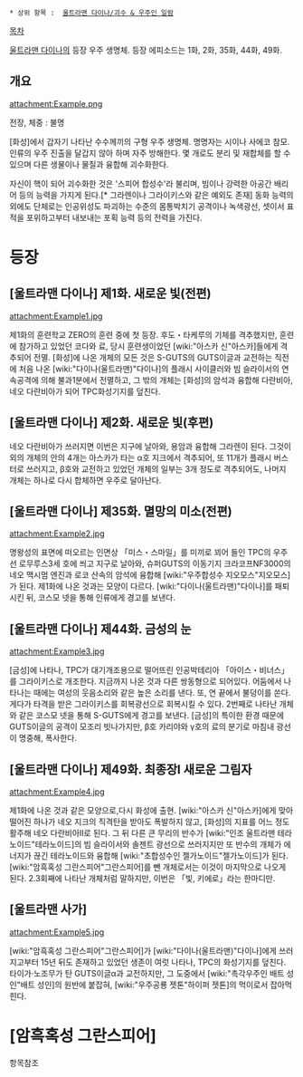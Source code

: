  * 상위 항목 :  [[울트라맨 다이나/괴수 & 우주인 일람]]

[[목차]]

[[울트라맨 다이나]]의 등장 우주 생명체. 등장 에피소드는 1화, 2화, 35화, 44화, 49화.

== 개요 ==
attachment:Example.png

전장, 체중 : 불명

[화성]에서 갑자기 나타난 수수께끼의 구형 우주 생명체. 명명자는 시이나 사에코 참모. 인류의 우주 진출을 달갑지 않아 하며 자주 방해한다. 몇 개로도 분리 및 재합체를 할 수 있으며 다른 생물이나 물질과 융합해 괴수화한다. 

자신이 핵이 되어 괴수화한 것은 '스피어 합성수'라 불리며, 빔이나 강력한 아공간 배리어 등의 능력을 가지게 된다.[* 그라렌이나 그라이키스와 같은 예외도 존재] 동화 능력의 외에도 단체로는 인공위성도 파괴하는 수준의 몸통박치기 공격이나 녹색광선, 셋이서 표적을 포위하고부터 내보내는 포획 능력 등의 전력을 가진다. 

= 등장 =
== [울트라맨 다이나] 제1화. 새로운 빛(전편) ==
attachment:Example1.jpg

제1화의 훈련학교 ZERO의 훈련 중에 첫 등장. 후도・타케루의 기체를 격추했지만, 훈련에 참가하고 있었던 코다와 료, 당시 훈련생이었던 [wiki:"아스카 신"아스카]들에게 격추되어 전멸. [화성]에 나온 개체의 모든 것은 S-GUTS의 GUTS이글과 교전하는 직전에 처음 나온 [wiki:"다이나(울트라맨)"다이나]의 플래시 사이클러와 빔 슬라이서의 연속공격에 의해 불과1분에서 전멸하고, 그 밖의 개체는 [화성]의 암석과 융합해 다란비아, 네오 다란비아가 되어 TPC화성기지를 덮친다. 

== [울트라맨 다이나] 제2화. 새로운 빛(후편) ==
네오 다란비아가 쓰러지면 이번은 지구에 날아와, 용암과 융합해 그라렌이 된다. 그것이외의 개체의 안의 4개는 아스카가 타는 α호 지크에서 격추되어, 또 11개가 플래시 버스터로 쓰러지고, β호와 교전하고 있었던 개체의 일부는 3개 정도로 격추되어도, 나머지 개체는 하나로 다시 합체하면 우주로 달아난다. 

== [울트라맨 다이나] 제35화. 멸망의 미소(전편) ==
attachment:Example2.jpg

명왕성의 표면에 떠오르는 인면상 「미스・스마일」를 미끼로 꾀어 들인 TPC의 우주선 로무루스3세 호에 씌고 지구로 날아와, 슈퍼GUTS의 이동기지 크라코프NF3000의 네오 맥시멈 엔진과 로코 산속의 암석에 융합해 [wiki:"우주합성수 지오모스"지오모스]가 된다. 제1화에 나온 것과는 모양이 다르다. [wiki:"다이나(울트라맨)"다이나]를 패퇴시킨 뒤, 코스모 넷을 통해 인류에게 경고를 보낸다. 

== [울트라맨 다이나] 제44화. 금성의 눈 ==
attachment:Example3.jpg

[금성]에 나타나, TPC가 대기개조용으로 떨어뜨린 인공박테리아 「아이스・비너스」를 그라이키스로 개조한다. 지금까지 나온 것과 다른 쌍동형으로 되어있다. 어둠에서 나타나는 때에는 여성의 웃음소리와 같은 높은 소리를 낸다. 또, 연 끝에서 불덩이를 쏜다. 게다가 타격을 받은 그라이키스를 회복광선으로 회복시킬 수 있다. 2번째로 나타난 개체와 같은 코스모 넷을 통해 S-GUTS에게 경고를 보낸다. [금성]의 특이한 환경 때문에 GUTS이글의 공격이 모조리 빗나가지만, β호 카리야와 γ호의 료의 분기로 마침내 광선이 명중해, 폭사한다. 

== [울트라맨 다이나] 제49화. 최종장I 새로운 그림자 ==
attachment:Example4.jpg

제1화에 나온 것과 같은 모양으로,다시 화성에 출현. [wiki:"아스카 신"아스카]에게 맞아 떨어진 하나가 네오 지크의 직격탄을 받아도 폭발하지 않고, [화성]의 지표를 어느 정도 활주해 네오 다란비아II로 된다. 그 뒤 다른 큰 무리의 반수가 [wiki:"인조 울트라맨 테라노이드"테라노이드]의 빔 슬라이서와 솔젠트 광선으로 쓰러지지만 또 반수의 개체가 에너지가 끊긴 테라노이드와 융합해 [wiki:"초합성수인 젤가노이드"젤가노이드]가 된다. [wiki:"암흑혹성 그란스피어"그란스피어]를 뺀 개체로서는 이것이 마지막으로 나오게 된다. 2.3회째에 나타난 개체처럼 말하지만, 이번은 「빛, 키에로」라는 한마디만. 

== [울트라맨 사가] ==
attachment:Example5.jpg

[wiki:"암흑혹성 그란스피어"그란스피어]가 [wiki:"다이나(울트라맨)"다이나]에게 쓰러지고부터 15년 뒤도 존재하고 있었던 생존이 여럿 나타나, TPC의 화성기지를 덮친다. 타이가·노조무가 탄 GUTS이글α과 교전하지만, 그 도중에서 [wiki:"촉각우주인 배트 성인"배트 성인]의 원반에 붙잡혀, [wiki:"우주공룡 젯톤"하이퍼 젯톤]의 먹이로서 잡아먹힌다. 

= [암흑혹성 그란스피어] =
항목참조
